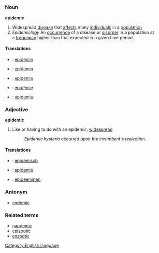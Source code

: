 =={{en}}==
[[Category:English language]]
===Noun===
'''epidemic'''

#Widespread [[disease]] that [[affect]]s many [[individual]]s in a [[population]]
# ''Epidemiology'' An [[occurrence]] of a disease or [[disorder]] in a population at a [[frequency]] higher than that expected in a given time period.

====Translations====
*{{nl}}: [[epidemie]]
*{{eo}}: [[epidemio]]
*{{fi}}: [[epidemia]]
*{{fr}}: [[épidémie]]
*{{pl}}: [[epidemia]]

===Adjective===
'''epidemic'''

#Like or having to do with an epidemic; [[widespread]]
#:''Epidemic hysteria occurred upon the incumbent's reelection.''

====Translations====
*{{nl}}: [[epidemisch]]
*{{eo}}: [[epidemia]]
*{{fi}}: [[epideeminen]]

===Antonym===
*[[endemic]]

===Related terms===
*[[pandemic]]
*[[epizootic]]
*[[enzootic]]